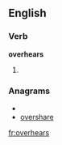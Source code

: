 ==English==
===Verb===
'''overhears'''
# {{present participle of|[[overhear]]}}

===Anagrams===
* {{alphagram|aeehorrsv}}
* [[overshare#English|overshare]]

[[fr:overhears]]